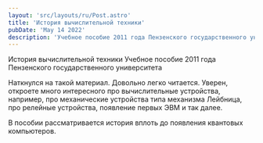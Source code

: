 ```yaml
---
layout: 'src/layouts/ru/Post.astro'
title: 'История вычислительной техники'
pubDate: 'May 14 2022'
description: 'Учебное пособие 2011 года Пензенского государственного университета'
---
```



<Attachment url="/assets/posts/2022/history-of-computing/История_вычислительной_техники_учебное_пособие.pdf">
	История вычислительной техники Учебное пособие 2011 года Пензенского
	государственного университета
</Attachment>

Наткнулся на такой материал. Довольно легко читается. Уверен, откроете много интересного про вычислительные устройства, например, про механические устройства типа механизма Лейбница, про релейные устройства, появление первых ЭВМ и так далее.

В пособии рассматривается история вплоть до появления квантовых компьютеров.

